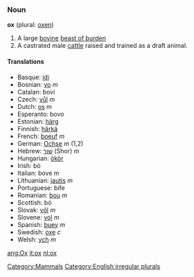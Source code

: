 ===Noun===
'''ox''' (plural: [[oxen]])

# A large [[bovine]] [[beast of burden]]
# A castrated male [[cattle]] raised and trained as a draft animal.

====Translations====
*Basque: [[idi]]
*Bosnian: [[vo]] ''m''
*Catalan: boví
*Czech: [[vůl]] ''m''
*Dutch: [[os]] ''m''
*Esperanto: bovo
*Estonian: [[härg]]
*Finnish: [[härkä]]
*French: [[boeuf]] ''m''
*German: [[Ochse]] ''m'' (1,2)
*Hebrew: [[שור]] (Shor) ''m''
*Hungarian: [[ökör]]
*Irish: bó
*Italian: bove ''m''
*Lithuanian: [[jautis]] ''m''
*Portuguese: bife
*Romanian: [[bou]] ''m''
*Scottish: bó
*Slovak: [[vôl]] ''m''
*Slovene: [[vol]] ''m''
*Spanish: [[buey]] ''m''
*Swedish: [[oxe]] ''c''
*Welsh: [[ych]] ''m''

[[Category:Mammals]]
[[Category:English irregular plurals]]

[[ang:Ox]]
[[it:ox]]
[[nl:ox]]